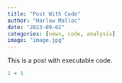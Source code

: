```yaml
---
title: "Post With Code"
author: "Harlow Malloc"
date: "2023-09-02"
categories: [news, code, analysis]
image: "image.jpg"
---
```


This is a post with executable code.

```r
1 + 1
```
